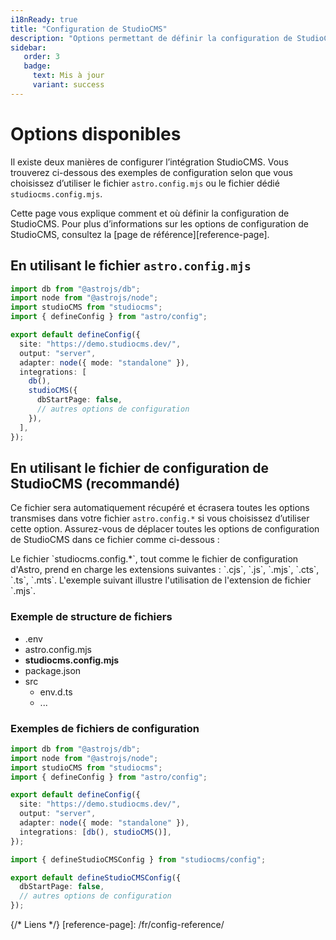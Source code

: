 ```yaml
---
i18nReady: true
title: "Configuration de StudioCMS"
description: "Options permettant de définir la configuration de StudioCMS"
sidebar:
   order: 3
   badge:
     text: Mis à jour
     variant: success
---
```



# Options disponibles

Il existe deux manières de configurer l’intégration StudioCMS. Vous trouverez ci-dessous des exemples de configuration selon que vous choisissez d’utiliser le fichier `astro.config.mjs` ou le fichier dédié `studiocms.config.mjs`.

<ReadMore>
Cette page vous explique comment et où définir la configuration de StudioCMS. Pour plus d’informations sur les options de configuration de StudioCMS, consultez la [page de référence][reference-page].
</ReadMore>

## En utilisant le fichier `astro.config.mjs`

```ts twoslash title="astro.config.mjs"
import db from "@astrojs/db";
import node from "@astrojs/node";
import studioCMS from "studiocms";
import { defineConfig } from "astro/config";

export default defineConfig({
  site: "https://demo.studiocms.dev/",
  output: "server",
  adapter: node({ mode: "standalone" }),
  integrations: [
    db(),
    studioCMS({
      dbStartPage: false,
      // autres options de configuration
    }),
  ],
});
```

## En utilisant le fichier de configuration de StudioCMS (recommandé)

Ce fichier sera automatiquement récupéré et écrasera toutes les options transmises dans votre fichier `astro.config.*` si vous choisissez d’utiliser cette option. Assurez-vous de déplacer toutes les options de configuration de StudioCMS dans ce fichier comme ci-dessous :

<Aside>
Le fichier `studiocms.config.*`, tout comme le fichier de configuration d'Astro, prend en charge les extensions suivantes : `.cjs`, `.js`, `.mjs`, `.cts`, `.ts`, `.mts`. L'exemple suivant illustre l'utilisation de l'extension de fichier `.mjs`.
</Aside>

### Exemple de structure de fichiers

<FileTree>

- .env
- astro.config.mjs
- **studiocms.config.mjs**
- package.json
- src
  - env.d.ts
  - ...

</FileTree>

### Exemples de fichiers de configuration

```ts twoslash title="astro.config.mjs"
import db from "@astrojs/db";
import node from "@astrojs/node";
import studioCMS from "studiocms";
import { defineConfig } from "astro/config";

export default defineConfig({
  site: "https://demo.studiocms.dev/",
  output: "server",
  adapter: node({ mode: "standalone" }),
  integrations: [db(), studioCMS()],
});
```

```ts twoslash title="studiocms.config.mjs"
import { defineStudioCMSConfig } from "studiocms/config";

export default defineStudioCMSConfig({
  dbStartPage: false,
  // autres options de configuration
});
```

{/* Liens */}
[reference-page]: /fr/config-reference/
